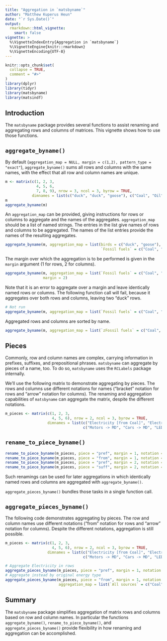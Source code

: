 ```yaml
---
title: "Aggregation in `matsbyname`"
author: "Matthew Kuperus Heun"
date: "`r Sys.Date()`"
output: 
  rmarkdown::html_vignette:
    smart: false
vignette: >
  %\VignetteIndexEntry{Aggregation in `matsbyname`}
  %\VignetteEngine{knitr::rmarkdown}
  %\VignetteEncoding{UTF-8}
---
```


```r
knitr::opts_chunk$set(
  collapse = TRUE,
  comment = "#>"
)
library(dplyr)
library(tidyr)
library(matsbyname)
library(matsindf)
```


## Introduction

The `matsbyname` package provides several
functions to assist renaming and aggregating rows and columns of matrices.
This vignette shows how to use those functions.


## `aggregate_byname()`

By default (`aggregation_map = NULL, margin = c(1,2), pattern_type = "exact"`),
`aggregate_byname()` sums all rows and columns with the same names, 
with the effect that all row and column names are unique.

```r
m <- matrix(c(1, 2, 3, 
              4, 5, 6, 
              7, 8, 9), nrow = 3, ncol = 3, byrow = TRUE,
            dimnames = list(c("duck", "duck", "goose"), c("Coal", "Oil", "Solar")))
m
aggregate_byname(m)
```

An `aggregation_map` can be provided,
giving instructions for rows or columns to aggregate and 
the names of the aggregates.
`aggregation_map` should be a list of named strings.
The entries in the list give names of rows and columns to be aggregated.
The names of the list entries provide the names of the resulting aggregates.

```r
aggregate_byname(m, aggregation_map = list(birds = c("duck", "goose"), 
                                           `Fossil fuels` = c("Coal", "Oil")))
```

The margin over which the aggregation is to be performed 
is given in the `margin` argument
(1 for rows, 2 for columns). 

```r
aggregate_byname(m, aggregation_map = list(`Fossil fuels` = c("Coal", "Oil")), 
                 margin = 2)
```

Note that it is an error to aggregate over a margin and leave 
identically named rows or columns. 
The following function call will fail, 
because it aggregates over both rows and columns,
leaving two "duck" rows.

```r
# Not run
aggregate_byname(m, aggregation_map = list(`Fossil fuels` = c("Coal", "Oil")))
```


Aggregated rows and columns are sorted by name.

```r
aggregate_byname(m, aggregation_map = list(`zFossil fuels` = c("Coal", "Oil")), margin = 2)
```


## Pieces

Commonly, row and column names are complex, 
carrying information 
in prefixes, suffixes, and prepositional phrases.
`matsbyname` can aggregate by pieces of a name, too.
To do so, `matsbyname` uses the `RCLabels` package internally.

We'll use the following matrix to demonstrate aggregating by pieces.
The rows and columns use different notations for names
("bracket" notation for rows and "arrow" notation for columns). 
The renaming and aggregation capabilities of `matsbyname`
can aggregate the matrix, despite the different notations.

```r
m_pieces <- matrix(c(1, 2, 3,
                     4, 5, 6), nrow = 2, ncol = 3, byrow = TRUE, 
                   dimnames = list(c("Electricity [from Coal]", "Electricity [from Solar]"), 
                                   c("Motors -> MD", "Cars -> MD", "LED lamps -> Light")))
```



## `rename_to_piece_byname()`

```r
rename_to_piece_byname(m_pieces, piece = "pref", margin = 1, notation = RCLabels::bracket_notation)
rename_to_piece_byname(m_pieces, piece = "from", margin = 1, notation = RCLabels::bracket_notation)
rename_to_piece_byname(m_pieces, piece = "pref", margin = 2, notation = RCLabels::arrow_notation)
rename_to_piece_byname(m_pieces, piece = "suff", margin = 2, notation = RCLabels::arrow_notation)
```

Such renamings can be used for later aggregations
in which identically named rows and columns are aggregated
with `aggregate_byname()`.

`aggregate_pieces_byname()` bundles those tasks in a single function call.


## `aggregate_pieces_byname()`

The following code demonstrates aggregating by pieces.
The row and column names use different notations
("from" notation for rows and "arrow" notation for columns). 
Despite the different notations, 
aggregation is still possible.

```r
m_pieces <- matrix(c(1, 2, 3,
                     4, 5, 6), nrow = 2, ncol = 3, byrow = TRUE, 
                   dimnames = list(c("Electricity [from Coal]", "Electricity [from Solar]"), 
                                   c("Motors -> MD", "Cars -> MD", "LED lamps -> Light")))

# Aggregate Electricity in rows
aggregate_pieces_byname(m_pieces, piece = "pref", margin = 1, notation = RCLabels::bracket_notation)
# Aggregate instead by original energy type
aggregate_pieces_byname(m_pieces, piece = "from", margin = 1, notation = RCLabels::bracket_notation, 
                        aggregation_map = list(`All sources` = c("Coal", "Solar")))
```


## Summary

The `matsbyname` package simplifies aggregation of matrix rows and columns
based on row and column names. 
In particular the functions
`aggregate_byname()`, 
`rename_to_piece_byname()`, and 
`aggregate_pieces_byname()`
provide flexibility in how renaming and aggregation can be accomplished.